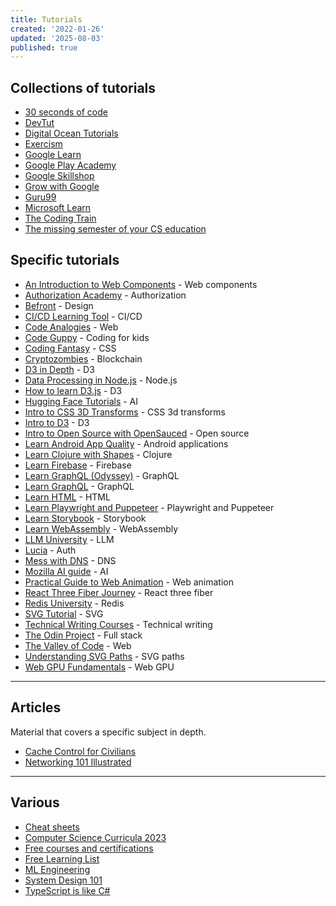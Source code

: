 ```yaml
---
title: Tutorials
created: '2022-01-26'
updated: '2025-08-03'
published: true
---
```


## Collections of tutorials

- [30 seconds of code](https://www.30secondsofcode.org)
- [DevTut](https://devtut.github.io)
- [Digital Ocean Tutorials](https://www.digitalocean.com/community/tutorials)
- [Exercism](https://exercism.org)
- [Google Learn](https://web.dev/learn)
- [Google Play Academy](https://playacademy.exceedlms.com/student/catalog)
- [Google Skillshop](https://skillshop.exceedlms.com/student/catalog/browse)
- [Grow with Google](https://grow.google/intl/europe/courses-and-tools)
- [Guru99](https://www.guru99.com)
- [Microsoft Learn](https://learn.microsoft.com/en-gb/training/browse)
- [The Coding Train](https://thecodingtrain.com)
- [The missing semester of your CS education](https://missing.csail.mit.edu)

## Specific tutorials

- [An Introduction to Web Components](https://htmlwithsuperpowers.netlify.app) - Web components
- [Authorization Academy](https://www.osohq.com/academy) - Authorization
- [Befront](https://befront.io) - Design
- [CI/CD Learning Tool](https://semaphoreci.com/cicd-learning-tool) - CI/CD
- [Code Analogies](https://www.codeanalogies.com) - Web
- [Code Guppy](https://codeguppy.com) - Coding for kids
- [Coding Fantasy](https://codingfantasy.com) - CSS
- [Cryptozombies](https://cryptozombies.io) - Blockchain
- [D3 in Depth](https://www.d3indepth.com) - D3
- [Data Processing in Node.js](https://heynode.com) - Node.js
- [How to learn D3.js](https://2019.wattenberger.com/blog/d3) - D3
- [Hugging Face Tutorials](https://huggingface.co/learn) - AI
- [Intro to CSS 3D Transforms](https://3dtransforms.desandro.com) - CSS 3d transforms
- [Intro to D3](https://yangdanny97.github.io/intro-to-d3) - D3
- [Intro to Open Source with OpenSauced](https://github.com/open-sauced/intro) - Open source
- [Learn Android App Quality](https://developer.android.com/quality) - Android applications
- [Learn Clojure with Shapes](https://www.maria.cloud) - Clojure
- [Learn Firebase](https://firebase.google.com/community/learn) - Firebase
- [Learn GraphQL (Odyssey)](https://www.apollographql.com/tutorials) - GraphQL
- [Learn GraphQL](https://hasura.io/learn) - GraphQL
- [Learn HTML](https://www.learn-html.org) - HTML
- [Learn Playwright and Puppeteer](https://www.checklyhq.com/learn/headless) - Playwright and Puppeteer
- [Learn Storybook](https://storybook.js.org/tutorials) - Storybook
- [Learn WebAssembly](https://github.com/EmNudge/watlings) - WebAssembly
- [LLM University](https://cohere.com/llmu) - LLM
- [Lucia](https://lucia-auth.com) - Auth
- [Mess with DNS](https://messwithdns.net) - DNS
- [Mozilla AI guide](https://ai-guide.future.mozilla.org) - AI
- [Practical Guide to Web Animation](https://tilda.education/en/web-animation-course) - Web animation
- [React Three Fiber Journey](https://journey.pmnd.rs) - React three fiber
- [Redis University](https://university.redis.io/academy) - Redis
- [SVG Tutorial](https://svg-tutorial.com) - SVG
- [Technical Writing Courses](https://developers.google.com/tech-writing) - Technical writing
- [The Odin Project](https://www.theodinproject.com) - Full stack
- [The Valley of Code](https://thevalleyofcode.com) - Web
- [Understanding SVG Paths](https://www.nan.fyi/svg-paths) - SVG paths
- [Web GPU Fundamentals](https://webgpufundamentals.org) - Web GPU

---

## Articles

Material that covers a specific subject in depth.

- [Cache Control for Civilians](https://csswizardry.com/2019/03/cache-control-for-civilians)
- [Networking 101 Illustrated](https://labs.iximiuz.com/courses/computer-networking-fundamentals/from-lan-to-vxlan)

---

## Various

- [Cheat sheets](https://devhints.io)
- [Computer Science Curricula 2023](https://dl.acm.org/doi/book/10.1145/3664191)
- [Free courses and certifications](https://github.com/cloudcommunity/Free-Certifications)
- [Free Learning List](https://freelearninglist.org)
- [ML Engineering](https://github.com/stas00/ml-engineering)
- [System Design 101](https://github.com/ByteByteGoHq/system-design-101)
- [TypeScript is like C#](https://typescript-is-like-csharp.chrlschn.dev)
